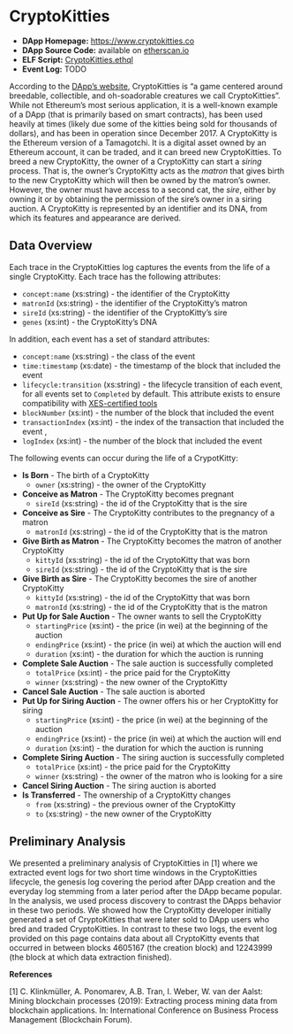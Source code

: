 # CryptoKitties {#cryptokitties}

- **DApp Homepage:** <https://www.cryptokitties.co>
- **DApp Source Code:** available on [etherscan.io](https://etherscan.io/address/0x06012c8cf97bead5deae237070f9587f8e7a266d#code)
- **ELF Script:** [CryptoKitties.ethql](./elf-scripts/CryptoKitties.ethql)
- **Event Log:** TODO

According to the [DApp's website](https://www.cryptokitties.co), CryptoKitties is "a game centered around breedable, collectible, and oh-soadorable creatures we call CryptoKitties". 
While not Ethereum's most serious application, it is a well-known example of a DApp (that is primarily based on
smart contracts), has been used heavily at times (likely due some of the kitties being sold for thousands of dollars), and has been in operation since December 2017. 
A CryptoKitty is the Ethereum version of a Tamagotchi. 
It is a digital asset owned by an Ethereum account, it can be traded, and it can breed new CryptoKitties.
To breed a new CryptoKitty, the owner of a CryptoKitty can start a *siring* process.
That is, the owner's CryptoKitty acts as the *matron* that gives birth to the new CryptoKitty which will then be owned by the matron's owner.
However, the owner must have access to a second cat, the *sire*, either by owning it or by obtaining the permission of the sire's owner in a siring auction. 
A CryptoKitty is represented by an identifier and its DNA, from which its features and appearance are derived.

## Data Overview

Each trace in the CryptoKitties log captures the events from the life of a single CryptoKitty.
Each trace has the following attributes:

- ``concept:name`` (xs:string) - the identifier of the CryptoKitty
- ``matronId`` (xs:string) - the identifier of the CryptoKitty's matron
- ``sireId`` (xs:string) - the identifier of the CryptoKitty's sire
- ``genes`` (xs:int) - the CryptoKitty's DNA

In addition, each event has a set of standard attributes:

- ``concept:name`` (xs:string) - the class of the event
- ``time:timestamp`` (xs:date) - the timestamp of the block that included the event
- ``lifecycle:transition`` (xs:string) - the lifecycle transition of each event, for all events set to ``Completed`` by default. This attribute exists to ensure compatibility with [XES-certified tools](https://www.tf-pm.org/resources/xes-standard/for-vendors/certification)
- ``blockNumber`` (xs:int) - the number of the block that included the event
- ``transactionIndex`` (xs:int) - the index of the transaction that included the event ,
- ``logIndex`` (xs:int) - the number of the block that included the event

The following events can occur during the life of a CrypotKitty: 

- **Is Born** - The birth of a CryptoKitty
  - ``owner`` (xs:string) - the owner of the CryptoKitty
- **Conceive as Matron** - The CryptoKitty becomes pregnant
  - ``sireId`` (xs:string) - the id of the CryptoKitty that is the sire
- **Conceive as Sire** - The CryptoKitty contributes to the pregnancy of a matron
  - ``matronId`` (xs:string) - the id of the CryptoKitty that is the matron
- **Give Birth as Matron** - The CryptoKitty becomes the matron of another CryptoKitty
  - ``kittyId`` (xs:string) - the id of the CryptoKitty that was born
  - ``sireId`` (xs:string) - the id of the CryptoKitty that is the sire
- **Give Birth as Sire** - The CryptoKitty becomes the sire of another CryptoKitty
  - ``kittyId`` (xs:string) - the id of the CryptoKitty that was born
  - ``matronId`` (xs:string) - the id of the CryptoKitty that is the matron
- **Put Up for Sale Auction** - The owner wants to sell the CryptoKitty
  - ``startingPrice`` (xs:int) - the price (in wei) at the beginning of the auction
  - ``endingPrice`` (xs:int) - the price (in wei)  at which the auction will end
  - ``duration`` (xs:int) - the duration for which the auction is running
- **Complete Sale Auction** - The sale auction is successfully completed
  - ``totalPrice`` (xs:int) - the price paid for the CryptoKitty
  - ``winner`` (xs:string) - the new owner of the CryptoKitty
- **Cancel Sale Auction** - The sale auction is aborted
- **Put Up for Siring Auction** - The owner offers his or her CryptoKitty for siring
  - ``startingPrice`` (xs:int) - the price (in wei) at the beginning of the auction
  - ``endingPrice`` (xs:int) - the price (in wei)  at which the auction will end
  - ``duration`` (xs:int) - the duration for which the auction is running
- **Complete Siring Auction** - The siring auction is successfully completed
  - ``totalPrice`` (xs:int) - the price paid for the CryptoKitty
  - ``winner`` (xs:string) - the owner of the matron who is looking for a sire 
- **Cancel Siring Auction** - The siring auction is aborted
- **Is Transferred** - The ownership of a CryptoKitty changes
  - ``from`` (xs:string) - the previous owner of the CryptoKitty
  - ``to`` (xs:string) - the new owner of the CryptoKitty


## Preliminary Analysis

We presented a preliminary analysis of CryptoKitties in [1] where we extracted event logs for two short time windows in the CryptoKitties lifecycle, the genesis log covering the period after DApp creation and the everyday log stemming from a later period after the DApp became popular.
In the analysis, we used process discovery to contrast the DApps behavior in these two periods.
We showed how the CryptoKitty developer initially generated a set of CryptoKitties that were later sold to DApp users who bred and traded CryptoKitties.
In contrast to these two logs, the event log provided on this page contains data about all CryptoKitty events that occurred in between blocks 4605167 (the creation block) and 12243999 (the block at which data extraction finished).

**References**

[1] C. Klinkmüller, A. Ponomarev, A.B. Tran, I. Weber, W. van der Aalst: Mining blockchain processes (2019): Extracting process mining data from blockchain applications. In: International Conference on Business Process Management (Blockchain Forum).
